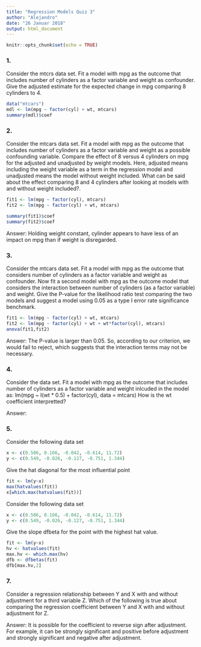 ```yaml
---
title: "Regression Models Quiz 3"
author: "Alejandro"
date: "26 Januar 2018"
output: html_document
---
```


```r
knitr::opts_chunk$set(echo = TRUE)
```

### 1.

Consider the mtcrs data set. Fit a model with mpg as the outcome that includes number of cylinders as a factor variable and weight as confounder. Give the adjusted estimate for the expected change in mpg comparing 8 cylinders to 4.

```r
data("mtcars")
mdl <- lm(mpg ~ factor(cyl) + wt, mtcars)
summary(mdl)$coef
```

### 2.

Consider the mtcars data set. Fit a model with mpg as the outcome that includes number of cylinders as a factor variable and weight as a possible confounding variable. Compare the effect of 8 versus 4 cylinders on mpg for the adjusted and unadjusted by weight models. Here, adjusted means including the weight variable as a term in the regression model and unadjusted means the model without weight included. What can be said about the effect comparing 8 and 4 cylinders after looking at models with and without weight included?.

```r
fit1 <- lm(mpg ~ factor(cyl), mtcars)
fit2 <- lm(mpg ~ factor(cyl) + wt, mtcars)

summary(fit1)$coef
summary(fit2)$coef

```

Answer: Holding weight constant, cylinder appears to have less of an impact on mpg than if weight is disregarded. 

### 3.

Consider the mtcars data set. Fit a model with mpg as the outcome that considers number of cylinders as a factor variable and weight as confounder. Now fit a second model with mpg as the outcome model that considers the interaction between number of cylinders (as a factor variable) and weight. Give the P-value for the likelihood ratio test comparing the two models and suggest a model using 0.05 as a type I error rate significance benchmark.


```r
fit1 <- lm(mpg ~ factor(cyl) + wt, mtcars)
fit2 <- lm(mpg ~ factor(cyl) + wt + wt*factor(cyl), mtcars)
anova(fit1,fit2)
```

Answer: The P-value is larger than 0.05. So, according to our criterion, we would fail to reject, which suggests that the interaction terms may not be necessary.

### 4. 

Consider the data set. Fit a model with mpg as the outcome that includes number of cylinders as a factor variable and weight inlcuded in the model as:
lm(mpg ~ I(wt * 0.5) + factor(cyl), data = mtcars)
How is the wt coefficient interpretted?

Answer: 

### 5.

Consider the following data set
```r
x <- c(0.586, 0.166, -0.042, -0.614, 11.72)
y <- c(0.549, -0.026, -0.127, -0.751, 1.344)
```
Give the hat diagonal for the most influential point

```r
fit <- lm(y~x)
max(hatvalues(fit))
x[which.max(hatvalues(fit))]
```


Consider the following data set

```r
x <- c(0.586, 0.166, -0.042, -0.614, 11.72)
y <- c(0.549, -0.026, -0.127, -0.751, 1.344)
```
Give the slope dfbeta for the point with the highest hat value.

```r
fit <- lm(y~x)
hv <- hatvalues(fit)
max.hv <- which.max(hv)
dfb <- dfbetas(fit)
dfb[max.hv,2]
```


### 7.
Consider a regression relationship between Y and X with and without adjustment for a third variable Z. Which of the following is true about comparing the regression coefficient between Y and X with and without adjustment for Z.

Answer: It is possible for the coefficient to reverse sign after adjustment. For example, it can be strongly significant and positive before adjustment and strongly significant and negative after adjustment.
